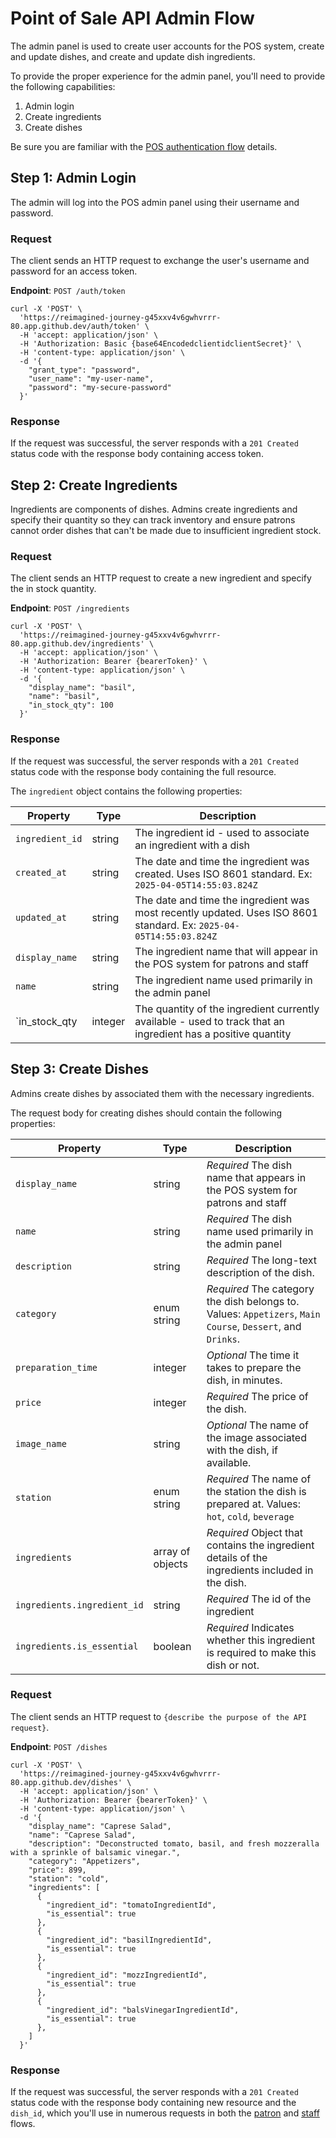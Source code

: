 # Point of Sale API Admin Flow

The admin panel is used to create user accounts for the POS system, create and update dishes, and create and update dish ingredients.

To provide the proper experience for the admin panel, you'll need to provide the following capabilities: 

1. Admin login
2. Create ingredients
3. Create dishes

Be sure you are familiar with the [POS authentication flow](/api-flows/auth) details.

## Step 1: Admin Login

The admin will log into the POS admin panel using their username and password.

### Request

The client sends an HTTP request to exchange the user's username and password for an access token.

**Endpoint**: `POST /auth/token`

```curl
curl -X 'POST' \
  'https://reimagined-journey-g45xxv4v6gwhvrrr-80.app.github.dev/auth/token' \
  -H 'accept: application/json' \
  -H 'Authorization: Basic {base64EncodedclientidclientSecret}' \
  -H 'content-type: application/json' \
  -d '{
    "grant_type": "password",
    "user_name": "my-user-name",
    "password": "my-secure-password"
  }'
```

### Response

If the request was successful, the server responds with a `201 Created` status code with the response body containing access token.

## Step 2: Create Ingredients

Ingredients are components of dishes. Admins create ingredients and specify their quantity so they can track inventory and ensure patrons cannot order dishes that can't be made due to insufficient ingredient stock.

### Request

The client sends an HTTP request to create a new ingredient and specify the in stock quantity.

**Endpoint**: `POST /ingredients`

``` curl
curl -X 'POST' \
  'https://reimagined-journey-g45xxv4v6gwhvrrr-80.app.github.dev/ingredients' \
  -H 'accept: application/json' \
  -H 'Authorization: Bearer {bearerToken}' \
  -H 'content-type: application/json' \
  -d '{
    "display_name": "basil",
    "name": "basil",
    "in_stock_qty": 100
  }'
```

### Response

If the request was successful, the server responds with a `201 Created` status code with the response body containing the full resource.

The `ingredient` object contains the following properties: 

| Property  | Type  | Description      |
| --------- | ----- | ---------------- |
| `ingredient_id`  | string  | The ingredient id - used to associate an ingredient with a dish  |
| `created_at`  | string  | The date and time the ingredient was created. Uses ISO 8601 standard. Ex: `2025-04-05T14:55:03.824Z`  |
| `updated_at`  | string  | The date and time the ingredient was most recently updated. Uses ISO 8601 standard. Ex: `2025-04-05T14:55:03.824Z` |
| `display_name` | string | The ingredient name that will appear in the POS system for patrons and staff |
| `name` | string | The ingredient name used primarily in the admin panel |
| `in_stock_qty | integer | The quantity of the ingredient currently available - used to track that an ingredient has a positive quantity |

## Step 3: Create Dishes

Admins create dishes by associated them with the necessary ingredients.

The request body for creating dishes should contain the following properties: 

| Property  | Type  | Description      |
| --------- | ----- | ---------------- |
| `display_name` | string  | *Required* The dish name that appears in the POS system for patrons and staff |
| `name` | string  | *Required* The dish name used primarily in the admin panel |
| `description` | string  | *Required* The long-text description of the dish.  |
| `category` | enum string  | *Required* The category the dish belongs to. Values: `Appetizers`, `Main Course`, `Dessert`, and `Drinks`.   |
| `preparation_time` | integer | *Optional* The time it takes to prepare the dish, in minutes. |
| `price` | integer  | *Required* The price of the dish.    |
| `image_name`   | string  | *Optional* The name of the image associated with the dish, if available.  |
| `station` | enum string | *Required* The name of the station the dish is prepared at. Values: `hot`, `cold`, `beverage`  |
| `ingredients`   | array of objects | *Required* Object that contains the ingredient details of the ingredients included in the dish.  |
| `ingredients.ingredient_id` | string | *Required* The id of the ingredient  |
| `ingredients.is_essential`  | boolean  | *Required* Indicates whether this ingredient is required to make this dish or not.  |

### Request

The client sends an HTTP request to `{describe the purpose of the API request}`.

**Endpoint**: `POST /dishes`

``` curl
curl -X 'POST' \
  'https://reimagined-journey-g45xxv4v6gwhvrrr-80.app.github.dev/dishes' \
  -H 'accept: application/json' \
  -H 'Authorization: Bearer {bearerToken}' \
  -H 'content-type: application/json' \
  -d '{
    "display_name": "Caprese Salad",
    "name": "Caprese Salad",
    "description": "Deconstructed tomato, basil, and fresh mozzeralla with a sprinkle of balsamic vinegar.",
    "category": "Appetizers",
    "price": 899,
    "station": "cold",
    "ingredients": [
      {
        "ingredient_id": "tomatoIngredientId",
        "is_essential": true
      },
      {
        "ingredient_id": "basilIngredientId",
        "is_essential": true
      },
      {
        "ingredient_id": "mozzIngredientId",
        "is_essential": true
      },
      {
        "ingredient_id": "balsVinegarIngredientId",
        "is_essential": true
      },
    ]
  }'
```

### Response

If the request was successful, the server responds with a `201 Created` status code with the response body containing new resource and the `dish_id`, which you'll use in numerous requests in both the [patron](/api-flows/patron) and [staff](/api-flows/staff) flows.
